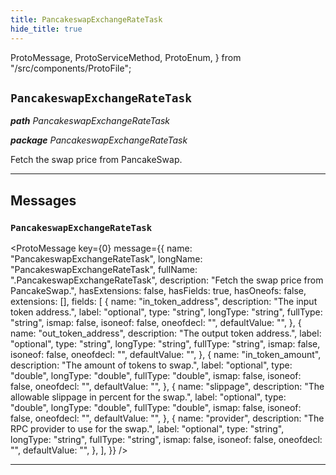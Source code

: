 ```yaml
---
title: PancakeswapExchangeRateTask
hide_title: true
---
```


  ProtoMessage,
  ProtoServiceMethod,
  ProtoEnum,
} from "/src/components/ProtoFile";

## `PancakeswapExchangeRateTask`

_**path** PancakeswapExchangeRateTask_

_**package** PancakeswapExchangeRateTask_

Fetch the swap price from PancakeSwap.

---

## Messages

### `PancakeswapExchangeRateTask`

<ProtoMessage
  key={0}
  message={{
    name: "PancakeswapExchangeRateTask",
    longName: "PancakeswapExchangeRateTask",
    fullName: ".PancakeswapExchangeRateTask",
    description: "Fetch the swap price from PancakeSwap.",
    hasExtensions: false,
    hasFields: true,
    hasOneofs: false,
    extensions: [],
    fields: [
      {
        name: "in_token_address",
        description: "The input token address.",
        label: "optional",
        type: "string",
        longType: "string",
        fullType: "string",
        ismap: false,
        isoneof: false,
        oneofdecl: "",
        defaultValue: "",
      },
      {
        name: "out_token_address",
        description: "The output token address.",
        label: "optional",
        type: "string",
        longType: "string",
        fullType: "string",
        ismap: false,
        isoneof: false,
        oneofdecl: "",
        defaultValue: "",
      },
      {
        name: "in_token_amount",
        description: "The amount of tokens to swap.",
        label: "optional",
        type: "double",
        longType: "double",
        fullType: "double",
        ismap: false,
        isoneof: false,
        oneofdecl: "",
        defaultValue: "",
      },
      {
        name: "slippage",
        description: "The allowable slippage in percent for the swap.",
        label: "optional",
        type: "double",
        longType: "double",
        fullType: "double",
        ismap: false,
        isoneof: false,
        oneofdecl: "",
        defaultValue: "",
      },
      {
        name: "provider",
        description: "The RPC provider to use for the swap.",
        label: "optional",
        type: "string",
        longType: "string",
        fullType: "string",
        ismap: false,
        isoneof: false,
        oneofdecl: "",
        defaultValue: "",
      },
    ],
  }}
/>

---
